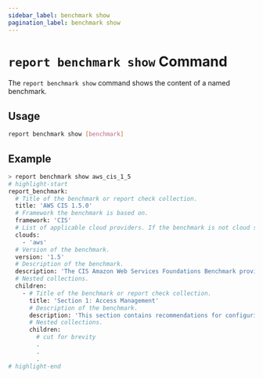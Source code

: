 ```yaml
---
sidebar_label: benchmark show
pagination_label: benchmark show
---
```


# `report benchmark show` Command

The `report benchmark show` command shows the content of a named benchmark.

## Usage

```bash
report benchmark show [benchmark]
```

## Example

```bash
> report benchmark show aws_cis_1_5
# highlight-start
report_benchmark:
  # Title of the benchmark or report check collection.
  title: 'AWS CIS 1.5.0'
  # Framework the benchmark is based on.
  framework: 'CIS'
  # List of applicable cloud providers. If the benchmark is not cloud specific, the value would be null.
  clouds:
    - 'aws'
  # Version of the benchmark.
  version: '1.5'
  # Description of the benchmark.
  description: 'The CIS Amazon Web Services Foundations Benchmark provides prescriptive guidance for configuring security options for a subset of Amazon Web Services with an emphasis on foundational, testable, and architecture agnostic settings.'
  # Nested collections.
  children:
    - # Title of the benchmark or report check collection.
      title: 'Section 1: Access Management'
      # Description of the benchmark.
      description: 'This section contains recommendations for configuring identity and access management related options.'
      # Nested collections.
      children:
        # cut for brevity
        .
        .
        .
# highlight-end
```
